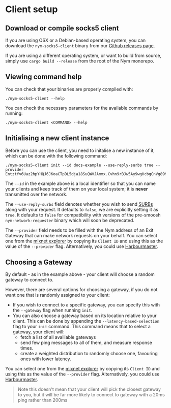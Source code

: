 # Client setup

## Download or compile socks5 client

If you are using OSX or a Debian-based operating system, you can download the `nym-socks5-client` binary from our [Github releases page](https://github.com/nymtech/nym/releases).

If you are using a different operating system, or want to build from source, simply use `cargo build --release` from the root of the Nym monorepo.
## Viewing command help

You can check that your binaries are properly compiled with:

```
./nym-socks5-client --help
```

You can check the necessary parameters for the available commands by running:

```
./nym-socks5-client <COMMAND> --help
```

## Initialising a new client instance
Before you can use the client, you need to initalise a new instance of it, which can be done with the following command:

```
./nym-socks5-client init --id docs-example --use-reply-surbs true --provider Entztfv6Uaz2hpYHQJ6JKoaCTpDL5dja18SuQWVJAmmx.Cvhn9rBJw5Ay9wgHcbgCnVg89MPSV5s2muPV2YF1BXYu@Fo4f4SQLdoyoGkFae5TpVhRVoXCF8UiypLVGtGjujVPf
```

The `--id` in the example above is a local identifier so that you can name your clients and keep track of them on your local system; it is **never** transmitted over the network.

The `--use-reply-surbs` field denotes whether you wish to send [SURBs](../../network/concepts/anonymous-replies) along with your request. It defaults to `false`, we are explicitly setting it as `true`. It defaults to `false` for compatibility with versions of the pre-smoosh `nym-network-requester` binary which will soon be deprecated.

The `--provider` field needs to be filled with the Nym address of an Exit Gateway that can make network requests on your behalf. You can select one from the [mixnet explorer](https://nym.com/explorer) by copying its `Client ID` and using this as the value of the `--provider` flag. Alternatively, you could use [Harbourmaster](https://harbourmaster.nymtech.net/).

## Choosing a Gateway
By default - as in the example above - your client will choose a random gateway to connect to.

However, there are several options for choosing a gateway, if you do not want one that is randomly assigned to your client:
* If you wish to connect to a specific gateway, you can specify this with the `--gateway` flag when running `init`.
* You can also choose a gateway based on its location relative to your client. This can be done by appending the `--latency-based-selection` flag to your `init` command. This command means that to select a gateway, your client will:
	* fetch a list of all availiable gateways
	* send few ping messages to all of them, and measure response times.
	* create a weighted distribution to randomly choose one, favouring ones with lower latency.

You can select one from the [mixnet explorer](https://nym.com/explorer) by copying its `Client ID` and using this as the value of the `--provider` flag. Alternatively, you could use [Harbourmaster](https://harbourmaster.nymtech.net/).

> Note this doesn't mean that your client will pick the closest gateway to you, but it will be far more likely to connect to gateway with a 20ms ping rather than 200ms
